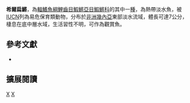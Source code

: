 {{Speciesbox 
| taxon = Epiplatys hildegardae
| status = VU
| status_system = IUCN3.1
| authority = [[Berkenkamp|Berkenkamp]], 1978
| synonyms = 
}}
'''希爾扁鱂'''，為[[輻鰭魚綱|輻鰭魚綱]][[鯉齒目|鯉齒目]][[鰕鱂亞目|鰕鱂亞目]][[鰕鱂科|鰕鱂科]]的其中一[[種|種]]，為熱帶淡水魚，被[[IUCN|IUCN]]列為易危保育類動物，分布於[[非洲|非洲]][[幾內亞|幾內亞]]東部淡水流域，體長可達7公分，棲息在底中層水域，生活習性不明，可作為觀賞魚。

== 參考文獻 ==
*{{FishBase_species|genus=Epiplatys|species=hildegardae|year=2014|month=7}}

== 擴展閱讀 ==
{{refbegin}}
{{wikispecies-inline|Epiplatys hildegardae|希爾扁鱂}}
{{refend}}
{{Taxonbar|from=Q11006283}}

[[Category:觀賞魚|X]]
[[Category:扁鱂屬|X]]